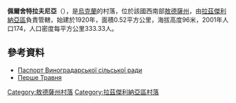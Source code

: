 {{expand|time=2016-09-03T10:15:38+00:00}}
{{coord|46|38|52|N|30|20|17|E|scale:30000|display=title}}

'''佩爾舍特拉夫尼亞'''（{{lang-uk|Перше Травня}}），是[[烏克蘭|烏克蘭]]的村落，位於該國西南部[[敖德薩州|敖德薩州]]，由[[拉茲傑利納亞區|拉茲傑利納亞區]]負責管轄，始建於1920年，面積0.52平方公里，海拔高度96米，2001年人口174，人口密度每平方公里333.33人。

==參考資料==
*[http://rozdilna-rda.odessa.gov.ua/files/rozdilna-rda/files/PASPORT/2015r_pasport_teritor_al_no_gromadi_vinogradars_ko_s_l_s_ko_radi_2.pdf Паспорт Виноградарської сільської ради] {{Wayback|url=http://rozdilna-rda.odessa.gov.ua/files/rozdilna-rda/files/PASPORT/2015r_pasport_teritor_al_no_gromadi_vinogradars_ko_s_l_s_ko_radi_2.pdf |date=20190313033508 }}
*[http://w1.c1.rada.gov.ua/pls/z7502/A005?rf7571=23027 Перше Травня]{{dead link|date=2017年11月 |bot=InternetArchiveBot |fix-attempted=yes }}

{{DEFAULTSORT:Перше Травня}}
[[Category:敖德薩州村落|Category:敖德薩州村落]]
[[Category:拉茲傑利納亞區村落|Category:拉茲傑利納亞區村落]]


{{Odessa-geo-stub}}